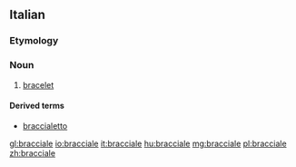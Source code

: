 ==Italian==

===Etymology===
{{suffix|braccio|ale|lang=it}}

===Noun===
{{it-noun|m}}

# [[bracelet]]

====Derived terms====
* [[braccialetto]]

[[gl:bracciale]]
[[io:bracciale]]
[[it:bracciale]]
[[hu:bracciale]]
[[mg:bracciale]]
[[pl:bracciale]]
[[zh:bracciale]]